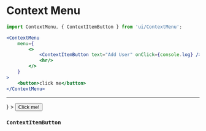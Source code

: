 
<Meta
	title="Interface/Context Menu"
	component={ContextMenu}
/>

# Context Menu

```jsx
import ContextMenu, { ContextItemButton } from 'ui/ContextMenu';

<ContextMenu
	menu={
		<>
			<ContextItemButton text="Add User" onClick={console.log} />
			<hr/>
		</>
	}
>
	<button>click me</button>
</ContextMenu>
```

<Canvas>
	<Story name="Context Menu">
		<ContextMenu
			menu={
				<>
					<ContextItemButton text="Add User" onClick={console.log} />
					<hr/>
					<ContextItemButton type="danger" text="Delete User" onClick={console.log} icon="bin" />
				</>
			}
		>
			<Button>Click me!</Button>
		</ContextMenu>
	</Story>
</Canvas>

<ArgsTable of={ContextMenu} />

### `ContextItemButton`

<ArgsTable of={ContextItemButton} />
